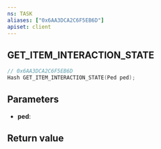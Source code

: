 ```yaml
---
ns: TASK
aliases: ["0x6AA3DCA2C6F5EB6D"]
apiset: client
---
```

## GET_ITEM_INTERACTION_STATE

```c
// 0x6AA3DCA2C6F5EB6D
Hash GET_ITEM_INTERACTION_STATE(Ped ped);
```


## Parameters
* **ped**:

## Return value
